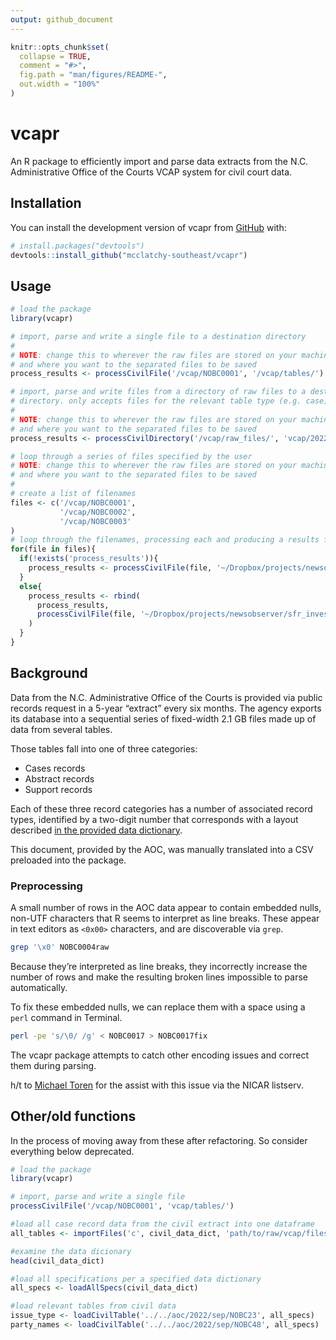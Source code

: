 ```yaml
---
output: github_document
---
```


<!-- README.md is generated from README.Rmd. Please edit that file -->

```r
knitr::opts_chunk$set(
  collapse = TRUE,
  comment = "#>",
  fig.path = "man/figures/README-",
  out.width = "100%"
)
```

# vcapr

<!-- badges: start -->
<!-- badges: end -->

An R package to efficiently import and parse data extracts from the N.C. Administrative Office of the Courts VCAP system for civil court data.

## Installation

You can install the development version of vcapr from [GitHub](https://github.com/) with:

``` r
# install.packages("devtools")
devtools::install_github("mcclatchy-southeast/vcapr")
```

## Usage

```r
# load the package
library(vcapr)

# import, parse and write a single file to a destination directory
#
# NOTE: change this to wherever the raw files are stored on your machine
# and where you want to the separated files to be saved
process_results <- processCivilFile('/vcap/NOBC0001', '/vcap/tables/')

# import, parse and write files from a directory of raw files to a destination
# directory. only accepts files for the relevant table type (e.g. case)
# 
# NOTE: change this to wherever the raw files are stored on your machine
# and where you want to the separated files to be saved
process_results <- processCivilDirectory('/vcap/raw_files/', 'vcap/2022/tables/')

# loop through a series of files specified by the user
# NOTE: change this to wherever the raw files are stored on your machine
# and where you want to the separated files to be saved
#
# create a list of filenames
files <- c('/vcap/NOBC0001',
           '/vcap/NOBC0002',
           '/vcap/NOBC0003'
)
# loop through the filenames, processing each and producing a results file
for(file in files){
  if(!exists('process_results')){
    process_results <- processCivilFile(file, '~/Dropbox/projects/newsobserver/sfr_investors/data/aoc/2022/upload_test/')
  }
  else{
    process_results <- rbind(
      process_results,
      processCivilFile(file, '~/Dropbox/projects/newsobserver/sfr_investors/data/aoc/2022/upload_test/')
    )
  }
}
```

## Background
Data from the N.C. Administrative Office of the Courts is provided via public records request in a 5-year "extract" every six months. The agency exports its database into a sequential series of fixed-width 2.1 GB files made up of data from several tables.

Those tables fall into one of three categories:

* Cases records
* Abstract records
* Support records

Each of these three record categories has a number of associated record types, identified by a two-digit number that corresponds with a layout described [in the provided data dictionary](https://www.documentcloud.org/documents/23070366-nc-aoc-vcap-extract-file-layout).

This document, provided by the AOC, was manually translated into a CSV preloaded into the package.

### Preprocessing
A small number of rows in the AOC data appear to contain embedded nulls, non-UTF characters that R seems to interpret as line breaks. These appear in text editors as `<0x00>` characters, and are discoverable via `grep`.

```bash
grep '\x0' NOBC0004raw
```

Because they're interpreted as line breaks, they incorrectly increase the number of rows and make the resulting broken lines impossible to parse automatically.

To fix these embedded nulls, we can replace them with a space using a `perl` command in Terminal.

```bash
perl -pe 's/\0/ /g' < NOBC0017 > NOBC0017fix
```

The vcapr package attempts to catch other encoding issues and correct them during parsing.

h/t to [Michael Toren](https://twitter.com/michael_toren) for the assist with this issue via the NICAR listserv.

## Other/old functions

In the process of moving away from these after refactoring. So consider everything below deprecated.

```r
# load the package
library(vcapr)

# import, parse and write a single file
processCivilFile('/vcap/NOBC0001', 'vcap/tables/')

#load all case record data from the civil extract into one dataframe
all_tables <- importFiles('c', civil_data_dict, 'path/to/raw/vcap/files/')

#examine the data dicionary
head(civil_data_dict)

#load all specifications per a specified data dictionary
all_specs <- loadAllSpecs(civil_data_dict)

#load relevant tables from civil data
issue_type <- loadCivilTable('../../aoc/2022/sep/NOBC23', all_specs)
party_names <- loadCivilTable('../../aoc/2022/sep/NOBC48', all_specs)
```

<!--You'll still need to render `README.Rmd` regularly, to keep `README.md` up-to-date. `devtools::build_readme()` is handy for this. You could also use GitHub Actions to re-render `README.Rmd` every time you push. An example workflow can be found here: <https://github.com/r-lib/actions/tree/v1/examples>.\-->
